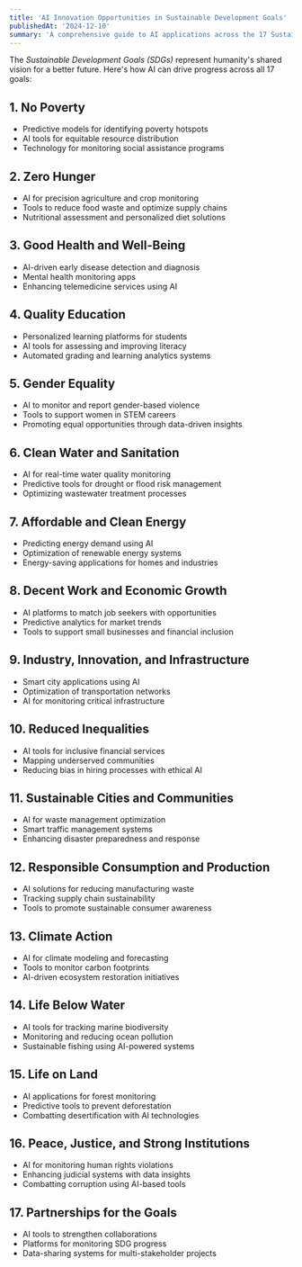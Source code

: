 ```yaml
---
title: 'AI Innovation Opportunities in Sustainable Development Goals'
publishedAt: '2024-12-10'
summary: 'A comprehensive guide to AI applications across the 17 Sustainable Development Goals (SDGs), helping innovators identify opportunities for meaningful impact.'
---
```


The *Sustainable Development Goals (SDGs)* represent humanity's shared vision for a better future. Here's how AI can drive progress across all 17 goals:

## 1. No Poverty
- Predictive models for identifying poverty hotspots
- AI tools for equitable resource distribution
- Technology for monitoring social assistance programs

## 2. Zero Hunger
- AI for precision agriculture and crop monitoring
- Tools to reduce food waste and optimize supply chains
- Nutritional assessment and personalized diet solutions

## 3. Good Health and Well-Being
- AI-driven early disease detection and diagnosis
- Mental health monitoring apps
- Enhancing telemedicine services using AI

## 4. Quality Education
- Personalized learning platforms for students
- AI tools for assessing and improving literacy
- Automated grading and learning analytics systems

## 5. Gender Equality
- AI to monitor and report gender-based violence
- Tools to support women in STEM careers
- Promoting equal opportunities through data-driven insights

## 6. Clean Water and Sanitation
- AI for real-time water quality monitoring
- Predictive tools for drought or flood risk management
- Optimizing wastewater treatment processes

## 7. Affordable and Clean Energy
- Predicting energy demand using AI
- Optimization of renewable energy systems
- Energy-saving applications for homes and industries

## 8. Decent Work and Economic Growth
- AI platforms to match job seekers with opportunities
- Predictive analytics for market trends
- Tools to support small businesses and financial inclusion

## 9. Industry, Innovation, and Infrastructure
- Smart city applications using AI
- Optimization of transportation networks
- AI for monitoring critical infrastructure

## 10. Reduced Inequalities
- AI tools for inclusive financial services
- Mapping underserved communities
- Reducing bias in hiring processes with ethical AI

## 11. Sustainable Cities and Communities
- AI for waste management optimization
- Smart traffic management systems
- Enhancing disaster preparedness and response

## 12. Responsible Consumption and Production
- AI solutions for reducing manufacturing waste
- Tracking supply chain sustainability
- Tools to promote sustainable consumer awareness

## 13. Climate Action
- AI for climate modeling and forecasting
- Tools to monitor carbon footprints
- AI-driven ecosystem restoration initiatives

## 14. Life Below Water
- AI tools for tracking marine biodiversity
- Monitoring and reducing ocean pollution
- Sustainable fishing using AI-powered systems

## 15. Life on Land
- AI applications for forest monitoring
- Predictive tools to prevent deforestation
- Combatting desertification with AI technologies

## 16. Peace, Justice, and Strong Institutions
- AI for monitoring human rights violations
- Enhancing judicial systems with data insights
- Combatting corruption using AI-based tools

## 17. Partnerships for the Goals
- AI tools to strengthen collaborations
- Platforms for monitoring SDG progress
- Data-sharing systems for multi-stakeholder projects